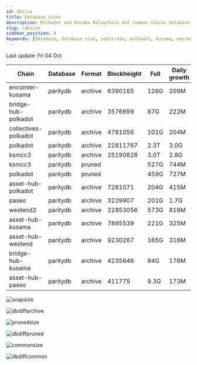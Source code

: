 ```yaml
---
id: dbsize
title: Database sizes
description: Polkadot and Kusama Relaychain and common chains database sizes
slug: /dbsize
sidebar_position: 4
keywords: [database, database size, substrate, polkadot, kusama, westend]
---
```



Last update: Fri 04 Oct

| Chain    | Database   | Format | Blockheight | Full         | Daily growth |
| ------------------------| ----------- | -------- | ------- | ---------- | ----- | 
| encointer-kusama | paritydb | archive | 6390165 | 126G | 209M |
| bridge-hub-polkadot | paritydb | archive | 3576699 | 87G | 222M |
| collectives-polkadot | paritydb | archive | 4781056 | 101G | 204M |
| polkadot | paritydb | archive | 22811767 | 2.3T | 3.0G |
| ksmcc3 | paritydb | archive | 25190828 | 3.0T | 2.8G |
| ksmcc3 | paritydb | pruned |  | 527G | 744M |
| polkadot | paritydb | pruned |  | 459G | 727M |
| asset-hub-polkadot | paritydb | archive | 7261071 | 204G | 415M |
| paseo | paritydb | archive | 3229907 | 201G | 1.7G |
| westend2 | paritydb | archive | 22853056 | 573G | 816M |
| asset-hub-kusama | paritydb | archive | 7895539 | 221G | 325M |
| asset-hub-westend | paritydb | archive | 9230267 | 165G | 316M |
| bridge-hub-kusama | paritydb | archive | 4235646 | 94G | 176M |
| asset-hub-paseo | paritydb | archive | 411775 | 9.3G | 173M |

![snapsize](/img/archivesize.png)

![dbdiffarchive](/img/dbdiffrelay.png)

![prunedsize](/img/prunedsize.png)

![dbdiffpruned](/img/dbdiffpruned.png)

![commonsize](/img/commonsize.png)

![dbdiffcommon](/img/dbdiffcommon.png)
